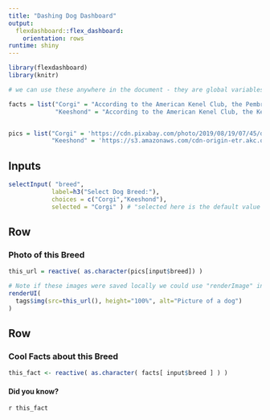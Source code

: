 ```yaml
---
title: "Dashing Dog Dashboard"
output: 
  flexdashboard::flex_dashboard:
    orientation: rows
runtime: shiny
---
```


```r
library(flexdashboard)
library(knitr)

# we can use these anywhere in the document - they are global variables

facts = list("Corgi" = "According to the American Kenel Club, the Pembroke Welsh Corgi should be 25.4-30.5 cm in height and weigh between 12.7-13.6 kg.",
             "Keeshond" = "According to the American Kenel Club, the Keeshond should be 43.2-48.3 cm in height and weigh between 15.4-20.4 kg.")


pics = list("Corgi" = 'https://cdn.pixabay.com/photo/2019/08/19/07/45/dog-4415649_1280.jpg',
            "Keeshond" = 'https://s3.amazonaws.com/cdn-origin-etr.akc.org/wp-content/uploads/2017/11/28142535/Keeshond-exploring-in-the-backyard.jpg')

```

Inputs {.sidebar}
-----------------------------------------------------------------------
```r
selectInput( "breed",
            label=h3("Select Dog Breed:"),
            choices = c("Corgi","Keeshond"),
            selected = "Corgi" ) # "selected here is the default value
```



Row
-----------------------------------------------------------------------

### Photo of this Breed

```r
this_url = reactive( as.character(pics[input$breed]) )

# Note if these images were saved locally we could use "renderImage" instead of renderUI
renderUI(
  tags$img(src=this_url(), height="100%", alt="Picture of a dog")
)


```



Row
-----------------------------------------------------------------------

### Cool Facts about this Breed

```r
this_fact <- reactive( as.character( facts[ input$breed ] ) )
```

#### Did you know?
`r this_fact`

